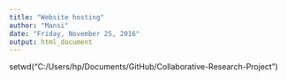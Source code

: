 ```yaml
---
title: "Website hosting"
author: "Mansi"
date: "Friday, November 25, 2016"
output: html_document
---
```



setwd("C:/Users/hp/Documents/GitHub/Collaborative-Research-Project")

